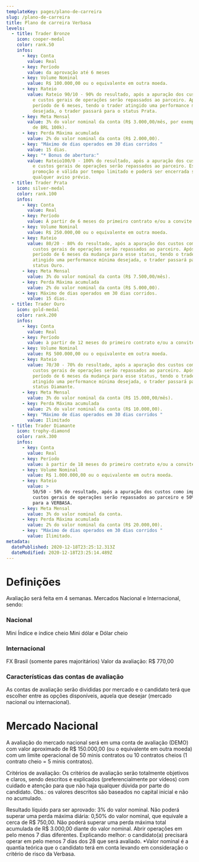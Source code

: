 ```yaml
---
templateKey: pages/plano-de-carreira
slug: /plano-de-carreira
title: Plano de carreira Verbasa
levels:
  - title: Trader Bronze
    icon: cooper-medal
    color: rank.50
    infos:
      - key: Conta
        value: Real
      - key: Período
        value: da aprovação até 6 meses
      - key: Volume Nominal
        value: R$ 100.000,00 ou o equivalente em outra moeda.
      - key: Rateio
        value: Rateio 90/10 - 90% do resultado, após a apuração dos custos como impostos
          e custos gerais de operações serão repassados ao parceiro. Após o
          período de 6 meses, tendo o trader atingido uma performance mínima
          desejada, o trader passará para o status Prata.
      - key: Meta Mensal
        value: 3% do valor nominal da conta (R$ 3.000,00/mês, por exemplo para uma conta
          de BRL 100k).
      - key: Perda Máxima acumulada
        value: 2% do valor nominal da conta (R$ 2.000,00).
      - key: "Máximo de dias operados em 30 dias corridos "
        value: 15 dias.
      - key: "* Bonus de abertura:"
        value: Rateio100/0 - 100% do resultado, após a apuração dos custos como impostos
          e custos gerais de operações serão repassados ao parceiro. Essa
          promoção é válida por tempo limitado e poderá ser encerrada sem
          qualquer aviso prévio.
  - title: Trader Prata
    icon: silver-medal
    color: rank.100
    infos:
      - key: Conta
        value: Real
      - key: Período
        value: À partir de 6 meses do primeiro contrato e/ou a convite da Verbasa.
      - key: Volume Nominal
        value: R$ 250.000,00 ou o equivalente em outra moeda.
      - key: Rateio
        value: 80/20 - 80% do resultado, após a apuração dos custos como impostos e
          custos gerais de operações serão repassados ao parceiro. Após o
          período de 6 meses da mudança para esse status, tendo o trader
          atingido uma performance mínima desejada, o trader passará para o
          status Ouro.
      - key: Meta Mensal
        value: 3% do valor nominal da conta (R$ 7.500,00/mês).
      - key: Perda Máxima acumulada
        value: 2% do valor nominal da conta (R$ 5.000,00).
      - key: Máximo de dias operados em 30 dias corridos.
        value: 15 dias.
  - title: Trader Ouro
    icon: gold-medal
    color: rank.200
    infos:
      - key: Conta
        value: Real
      - key: Período
        value: à partir de 12 meses do primeiro contrato e/ou a convite da Verbasa.
      - key: Volume Nominal
        value: R$ 500.000,00 ou o equivalente em outra moeda.
      - key: Rateio
        value: 70/30 - 70% do resultado, após a apuração dos custos como impostos e
          custos gerais de operações serão repassados ao parceiro. Após o
          período de 6 meses da mudança para esse status, tendo o trader
          atingido uma performance mínima desejada, o trader passará para o
          status Diamante.
      - key: Meta Mensal
        value: 3% do valor nominal da conta (R$ 15.000,00/mês).
      - key: Perda Máxima acumulada
        value: 2% do valor nominal da conta (R$ 10.000,00).
      - key: "Máximo de dias operados em 30 dias corridos "
        value: Ilimitado
  - title: Trader Diamante
    icon: trophy-diamond
    color: rank.300
    infos:
      - key: Conta
        value: Real
      - key: Período
        value: à partir de 18 meses do primeiro contrato e/ou a convite da Verbasa
      - key: Volume Nominal
        value: R$ 1.000.000,00 ou o equivalente em outra moeda.
      - key: Rateio
        value: >
          50/50 - 50% do resultado, após a apuração dos custos como impostos e
          custos gerais de operações serão repassados ao parceiro e 50% retido
          para a VERBASA.
      - key: Meta Mensal
        value: 3% do valor nominal da conta.
      - key: Perda Máxima acumulada
        value: 2% do valor nominal da conta (R$ 20.000,00).
      - key: "Máximo de dias operados em 30 dias corridos "
        value: Ilimitado.
metadata:
  datePublished: 2020-12-18T23:25:12.313Z
  dateModified: 2020-12-18T23:25:14.489Z
---
```


# Definições

Avaliação será feita em 4 semanas. Mercados Nacional e Internacional, sendo:

### Nacional

Mini Índice e índice cheio
Mini dólar e Dólar cheio

### Internacional

FX Brasil (somente pares majoritários)
Valor da avaliação: R$ 770,00

### Características das contas de avaliação

As contas de avaliação serão divididas por mercado e o candidato terá que escolher entre as opções disponíveis, aquela que desejar (mercado nacional ou internacional).

# Mercado Nacional

A avaliação do mercado nacional será em uma conta de avaliação (DEMO) com valor aproximado de R$ 150.000,00 (ou o equivalente em outra moeda) com um limite operacional de 50 minis contratos ou 10 contratos cheios (1 contrato cheio = 5 minis contratos).

Critérios de avaliação: Os critérios de avaliação serão totalmente objetivos e claros, sendo descritos e explicados (preferencialmente por vídeos) com cuidado e atenção para que não haja qualquer dúvida por parte do candidato. Obs.: os valores descritos são baseados no capital inicial e não no acumulado.

Resultado líquido para ser aprovado: 3% do valor nominal.
Não poderá superar uma perda máxima diária: 0,50% do valor nominal, que equivale a cerca de R$ 750,00.
Não poderá superar uma perda máxima total acumulada de R$ 3.000,00 diante do valor nominal.
Abrir operações em pelo menos 7 dias diferentes. Explicando melhor: o candidato(a) precisará operar em pelo menos 7 dias dos 28 que será avaliado.
\*Valor nominal é a quantia teórica que o candidato terá em conta levando em consideração o critério de risco da Verbasa.
